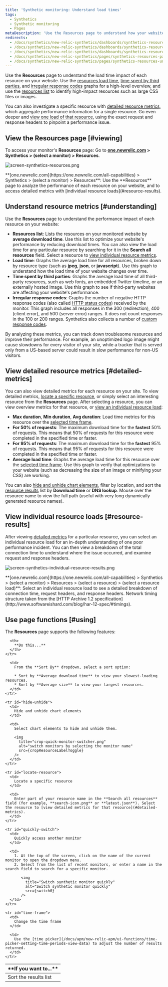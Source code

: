 ```yaml
---
title: 'Synthetic monitoring: Understand load times'
tags:
  - Synthetics
  - Synthetic monitoring
  - Pages
metaDescription: 'Use the Resources page to understand how your website''s resources perform. Compare usage across resources, or view individual resource loads.'
redirects:
  - /docs/synthetics/new-relic-synthetics/dashboards/synthetics-resources-dashboard
  - /docs/synthetics/new-relic-synthetics/dashboards/synthetics-resources-dashboard-understand-load-times
  - /docs/synthetics/new-relic-synthetics/dashboards/synthetics-resources-page-understand-load-times
  - /docs/synthetics/new-relic-synthetics/pages/synthetics-resources-page-understand-load-times
  - /docs/synthetics/new-relic-synthetics/pages/synthetics-resources-understand-load-times
---
```






Use the **Resources** page to understand the load time impact of each resource on your website. Use the [resources load time](#resources-load-time), [time spent by third parties](#third-parties), and [irregular response codes](#response-codes) graphs for a high-level overview, and use the [resources list](#resources-list) to identify high-impact resources such as large CSS files or images.

You can also investigate a specific resource with [detailed resource metrics](#detailed-metrics), which aggregate performance information for a single resource. Go even deeper and [view one load of that resource](#resource-results), using the exact request and response headers to pinpoint a performance issue.

## View the Resources page [#viewing]

To access your monitor's **Resources** page: Go to **[one.newrelic.com](https://one.newrelic.com/all-capabilities) > Synthetics > (select a monitor) > Resources**.

<img
  title="screen-synthetics-resources.png"
  alt="screen-synthetics-resources.png"
  src={resources0}
/>

<figcaption>
  **[one.newrelic.com](https://one.newrelic.com/all-capabilities) > Synthetics > (select a monitor) > Resources**: Use the **Resources** page to analyze the performance of each resource on your website, and to access detailed metrics with [individual resource loads](#resource-results).
</figcaption>

## Understand resource metrics [#understanding]

Use the **Resources** page to understand the performance impact of each resource on your website:

* **Resources list**: Lists the resources on your monitored website by **average download time**. Use this list to optimize your website's performance by reducing download times. You can also view the load time for any particular resource by searching for it in the **Search all resources** field. Select a resource to [view individual resource metrics](#individual).
* **Load time**: Graphs the average load time for all resources, broken down by resource type (such as **jpeg**, **json**, or **javascript**). Use this graph to understand how the load time of your website changes over time.
* **Time spent by third parties**: Graphs the average load time of all third-party resources, such as web fonts, an embedded Twitter timeline, or an externally hosted image. Use this graph to see if third-party websites are affecting your website's performance.
* **Irregular response codes**: Graphs the number of negative HTTP response codes (also called [HTTP status codes](http://en.wikipedia.org/wiki/List_of_HTTP_status_codes)) received by the monitor. This graph includes all responses in the 300 (redirection), 400 (client error), and 500 (server error) ranges. It does not count responses in the 100 or 200 ranges. Synthetics also collects a number of [custom response codes](/docs/synthetics/new-relic-synthetics/using-monitors/synthetics-response-codes).

By analyzing these metrics, you can track down troublesome resources and improve their performance. For example, an unoptimized logo image might cause slowdowns for every visitor of your site, while a tracker that is served only from a US-based server could result in slow performance for non-US visitors.

## View detailed resource metrics [#detailed-metrics]

You can also view detailed metrics for each resource on your site. To view detailed metrics, [locate a specific resource](#locate-resource), or simply select an interesting resource from the **Resources** page. After selecting a resource, you can view overview metrics for that resource, or [view an individual resource load](#resource-results):

* **Max duration**, **Min duration**, **Avg duration**: Load time metrics for this resource over the [selected time frame](#time-frame).
* **For 50% of requests**: The maximum download time for the **fastest** 50% of requests. This means that 50% of requests for this resource were completed in the specified time or faster.
* **For 95% of requests**: The maximum download time for the **fastest** 95% of requests. This means that 95% of requests for this resource were completed in the specified time or faster.
* **Average load time**: Graphs the average load time for this resource over the [selected time frame](#time-frame). Use this graph to verify that optimizations to your website (such as decreasing the size of an image or minifying your CSS) are working.

You can also [hide and unhide chart elements](#hide-unhide), filter by location, and sort the [resource results](#resource-results) list by **Download time** or **DNS lookup**. Mouse over the resource name to view the full path (useful with very long dynamically generated resource names).

## View individual resource loads [#resource-results]

After viewing [detailed metrics](#detailed-metrics) for a particular resource, you can select an individual resource load for an in-depth understanding of one poor performance incident. You can then view a breakdown of the total connection time to understand where the issue occurred, and examine request and response headers.

<img
  title="screen-synthetics-individual-resource-results.png"
  alt="screen-synthetics-individual-resource-results.png"
  src={resourceLoad}
/>

<figcaption>
  **[one.newrelic.com](https://one.newrelic.com/all-capabilities) > Synthetics > (select a monitor) > Resources > (select a resource) > (select a resource load)**: Select an individual resource load to see a detailed breakdown of connection time, request headers, and response headers. Network timing structure taken from the [HTTP Archive 1.2 specification](http://www.softwareishard.com/blog/har-12-spec/#timings).
</figcaption>

## Use page functions [#using]

The **Resources** page supports the following features:

<table>
  <thead>
    <tr>
      <th width={200}>
        **If you want to...**
      </th>

      <th>
        **Do this...**
      </th>
    </tr>
  </thead>

  <tbody>
    <tr id="sort-results">
      <td>
        Sort the results list
      </td>

      <td>
        From the **Sort By** dropdown, select a sort option:

        * Sort by **Average download time** to view your slowest-loading resources.
        * Sort by **Average size** to view your largest resources.
      </td>
    </tr>

    <tr id="hide-unhide">
      <td>
        Hide and unhide chart elements
      </td>

      <td>
        Select chart elements to hide and unhide them.

        <img
          title="crop-quick-monitor-switcher.png"
          alt="switch monitors by selecting the monitor name"
          src={cropResourceLabelToggle}
        />
      </td>
    </tr>

    <tr id="locate-resource">
      <td>
        Locate a specific resource
      </td>

      <td>
        Enter part of your resource name in the **Search all resources** field (for example, **search-icon.png** or **latest.json**). Select the resource to [view detailed metrics for that resource](#detailed-metrics).
      </td>
    </tr>

    <tr id="quickly-switch">
      <td>
        Quickly access another monitor
      </td>

      <td>
        1. At the top of the screen, click on the name of the current monitor to open the dropdown menu.
        2. Select from the list of recent monitors, or enter a name in the search field to search for a specific monitor.

           <img
             title="Switch synthetic monitor quickly"
             alt="Switch synthetic monitor quickly"
             src={switch0}
           />
      </td>
    </tr>

    <tr id="time-frame">
      <td>
        Change the time frame
      </td>

      <td>
        Use the [time picker](/docs/apm/new-relic-apm/ui-functions/time-picker-setting-time-periods-view-data) to adjust the number of results returned.
      </td>
    </tr>
  </tbody>
</table>

